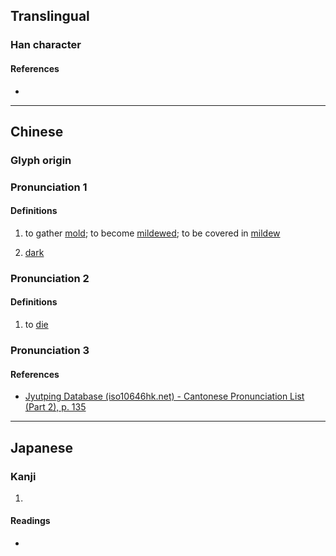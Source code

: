 {{character info/new}}
==Translingual==

===Han character===
{{Han char|rn=78|rad=歹|as=08|sn=12|four=10261|canj=MNYTR|ids=⿰歹咅}}

====References====
* {{Han ref|kx=0581.290|dkj=16498|dj=0973.370|hdz=21390.100|uh=6B95|ud=27541|bh=D9E1|bd=55777}}

----

==Chinese==
{{zh-forms}}

===Glyph origin===
{{Han etym}}

===Pronunciation 1===
{{zh-pron
|m=fǒu
|c=fau2
|h=pfs=
|j=
|md=
|md_note=
|mn=qz,tw,xm,zz:phú
|mn-t=
|mn-t_note=
|w=
|w_note=
|mc=1+2
|oc=1+2
|cat=a
}}

====Definitions====
{{zh-hanzi}}

# to gather [[mold]]; to become [[mildewed]]; to be covered in [[mildew]]
# {{lb|zh|Min Nan}} [[dark]]

===Pronunciation 2===
{{zh-pron
|m=è
|mc=3
|oc=3
|cat=a
}}

====Definitions====
{{zh-hanzi}}

# to [[die]]

===Pronunciation 3===
{{zh-see|踣|v}}
====References====
* [http://www.iso10646hk.net/jp/document/download.jsp Jyutping Database (iso10646hk.net) - Cantonese Pronunciation List (Part 2), p. 135]

----

==Japanese==

===Kanji===
{{ja-kanji|grade=|rs=歹08}}

# {{defn|lang=ja|sort=歹08}}

====Readings====
* {{ja-readings
|goon=ふ, ぼく
|kanon=ふう, ほく
|kun=ね-る, やぶれる, くさる, たおれる}}